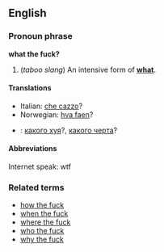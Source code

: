 ==English==
===Pronoun phrase===
'''what the fuck?'''

#(''taboo slang'') An intensive form of '''[[what]]'''.

====Translations====
*Italian: [[che cazzo]]?
*Norwegian: [[hva faen]]?
*{{ru}}: [[какого хуя]]?, [[какого черта]]?

====Abbreviations====
Internet speak: wtf

===Related terms===
*[[how the fuck]]
*[[when the fuck]]
*[[where the fuck]]
*[[who the fuck]]
*[[why the fuck]]